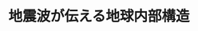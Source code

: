 ﻿---
title: "地震波が伝える地球内部構造"
category: "理学院"
vol: "55"
interviewee: "金嶋 聰 "
url: ""
tags: []
pdf: "55-2.pdf"
career: ""
preface: "金嶋では地球内の成層構造に関する詳細なモデルを造る研究を行っている。 従来の地震波トモグラフィーでは検知できなかった細く複雑な構造を新たな手法を用いることで解決しようとする中村先生を追った。"
---
